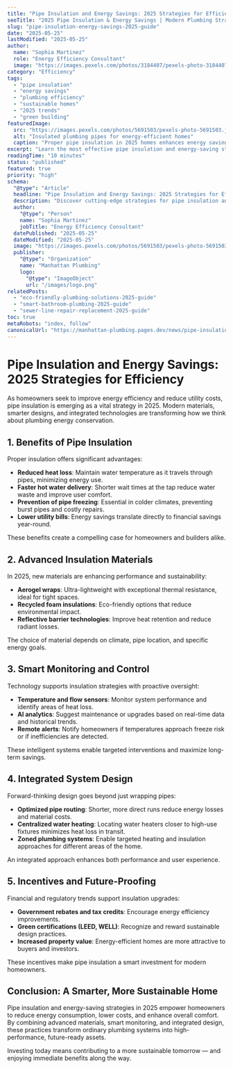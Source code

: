 ```yaml
---
title: "Pipe Insulation and Energy Savings: 2025 Strategies for Efficiency"
seoTitle: "2025 Pipe Insulation & Energy Savings | Modern Plumbing Strategies"
slug: "pipe-insulation-energy-savings-2025-guide"
date: "2025-05-25"
lastModified: "2025-05-25"
author:
  name: "Sophia Martinez"
  role: "Energy Efficiency Consultant"
  image: "https://images.pexels.com/photos/3184407/pexels-photo-3184407.jpeg?auto=compress&cs=tinysrgb&w=1260&h=750&dpr=2"
category: "Efficiency"
tags:
  - "pipe insulation"
  - "energy savings"
  - "plumbing efficiency"
  - "sustainable homes"
  - "2025 trends"
  - "green building"
featuredImage:
  src: "https://images.pexels.com/photos/5691503/pexels-photo-5691503.jpeg?auto=compress&cs=tinysrgb&w=1260&h=750&dpr=2"
  alt: "Insulated plumbing pipes for energy-efficient homes"
  caption: "Proper pipe insulation in 2025 homes enhances energy savings and reduces environmental impact."
excerpt: "Learn the most effective pipe insulation and energy-saving strategies for 2025. Discover materials, techniques, and technologies that improve efficiency, reduce costs, and support sustainable living."
readingTime: "10 minutes"
status: "published"
featured: true
priority: "high"
schema:
  "@type": "Article"
  headline: "Pipe Insulation and Energy Savings: 2025 Strategies for Efficiency"
  description: "Discover cutting-edge strategies for pipe insulation and energy savings in 2025, including advanced materials, smart monitoring, and practical techniques to enhance efficiency and reduce utility costs."
  author:
    "@type": "Person"
    name: "Sophia Martinez"
    jobTitle: "Energy Efficiency Consultant"
  datePublished: "2025-05-25"
  dateModified: "2025-05-25"
  image: "https://images.pexels.com/photos/5691503/pexels-photo-5691503.jpeg?auto=compress&cs=tinysrgb&w=1260&h=750&dpr=2"
  publisher:
    "@type": "Organization"
    name: "Manhattan Plumbing"
    logo:
      "@type": "ImageObject"
      url: "/images/logo.png"
relatedPosts:
  - "eco-friendly-plumbing-solutions-2025-guide"
  - "smart-bathroom-plumbing-2025-guide"
  - "sewer-line-repair-replacement-2025-guide"
toc: true
metaRobots: "index, follow"
canonicalUrl: "https://manhattan-plumbing.pages.dev/news/pipe-insulation-energy-savings-2025-guide"
---
```


# Pipe Insulation and Energy Savings: 2025 Strategies for Efficiency

As homeowners seek to improve energy efficiency and reduce utility costs, pipe insulation is
emerging as a vital strategy in 2025. Modern materials, smarter designs, and integrated technologies
are transforming how we think about plumbing energy conservation.

## 1. Benefits of Pipe Insulation

Proper insulation offers significant advantages:

- **Reduced heat loss**: Maintain water temperature as it travels through pipes, minimizing energy
  use.
- **Faster hot water delivery**: Shorter wait times at the tap reduce water waste and improve user
  comfort.
- **Prevention of pipe freezing**: Essential in colder climates, preventing burst pipes and costly
  repairs.
- **Lower utility bills**: Energy savings translate directly to financial savings year-round.

These benefits create a compelling case for homeowners and builders alike.

## 2. Advanced Insulation Materials

In 2025, new materials are enhancing performance and sustainability:

- **Aerogel wraps**: Ultra-lightweight with exceptional thermal resistance, ideal for tight spaces.
- **Recycled foam insulations**: Eco-friendly options that reduce environmental impact.
- **Reflective barrier technologies**: Improve heat retention and reduce radiant losses.

The choice of material depends on climate, pipe location, and specific energy goals.

## 3. Smart Monitoring and Control

Technology supports insulation strategies with proactive oversight:

- **Temperature and flow sensors**: Monitor system performance and identify areas of heat loss.
- **AI analytics**: Suggest maintenance or upgrades based on real-time data and historical trends.
- **Remote alerts**: Notify homeowners if temperatures approach freeze risk or if inefficiencies are
  detected.

These intelligent systems enable targeted interventions and maximize long-term savings.

## 4. Integrated System Design

Forward-thinking design goes beyond just wrapping pipes:

- **Optimized pipe routing**: Shorter, more direct runs reduce energy losses and material costs.
- **Centralized water heating**: Locating water heaters closer to high-use fixtures minimizes heat
  loss in transit.
- **Zoned plumbing systems**: Enable targeted heating and insulation approaches for different areas
  of the home.

An integrated approach enhances both performance and user experience.

## 5. Incentives and Future-Proofing

Financial and regulatory trends support insulation upgrades:

- **Government rebates and tax credits**: Encourage energy efficiency improvements.
- **Green certifications (LEED, WELL)**: Recognize and reward sustainable design practices.
- **Increased property value**: Energy-efficient homes are more attractive to buyers and investors.

These incentives make pipe insulation a smart investment for modern homeowners.

## Conclusion: A Smarter, More Sustainable Home

Pipe insulation and energy-saving strategies in 2025 empower homeowners to reduce energy
consumption, lower costs, and enhance overall comfort. By combining advanced materials, smart
monitoring, and integrated design, these practices transform ordinary plumbing systems into
high-performance, future-ready assets.

Investing today means contributing to a more sustainable tomorrow — and enjoying immediate benefits
along the way.
